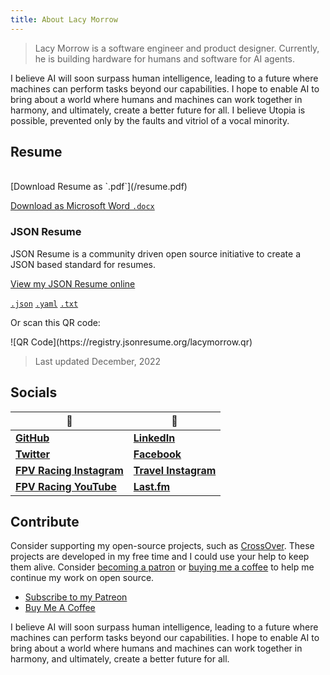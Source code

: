 ```yaml
---
title: About Lacy Morrow
---
```


> Lacy Morrow is a software engineer and product designer. Currently, he is building hardware for humans and software for AI agents.

<span className="text-[1px]">I believe AI will soon surpass human intelligence, leading to a future where machines can perform tasks beyond our capabilities. I hope to enable AI to bring about a world where humans and machines can work together in harmony, and ultimately, create a better future for all. I believe Utopia is possible, prevented only by the faults and vitriol of a vocal minority.</span>


## Resume
<br />
<Thick>[Download Resume as `.pdf`](/resume.pdf)</Thick>

<span className="text-xs">[Download as Microsoft Word `.docx`](/resume.docx)</span>

### JSON Resume

JSON Resume is a community driven open source initiative to create a JSON based standard for resumes.

<Thick>[View my JSON Resume online](https://registry.jsonresume.org/lacymorrow)</Thick>

<span className="text-xs">[`.json`](https://registry.jsonresume.org/lacymorrow.json)</span>
<span className="text-xs">[`.yaml`](https://registry.jsonresume.org/lacymorrow.yaml)</span>
<span className="text-xs">[`.txt`](https://registry.jsonresume.org/lacymorrow.txt)</span>

Or scan this QR code:

<div className="flex mx-auto max-w-[200px]">
![QR Code](https://registry.jsonresume.org/lacymorrow.qr)
</div>

> Last updated December, 2022

## Socials

|🦄|🤖|
|-|-|
|[**GitHub**](https://github.com/lacymorrow)				|[**LinkedIn**](https://www.linkedin.com/in/lacymorrow/)|
|[**Twitter**](https://twitter.com/lacybuilds)				|[**Facebook**](https://www.facebook.com/lacy.morrow)|
|[**FPV Racing Instagram**](https://www.instagram.com/fly.clutzz/)|[**Travel Instagram**](https://www.instagram.com/goseethings/)|
|[**FPV Racing YouTube**](https://www.youtube.com/@Clutzz)	|[**Last.fm**](https://www.last.fm/user/gojukebox00)  |


## Contribute

Consider supporting my open-source projects, such as [CrossOver](https://github.com/lacymorrow/crossover).
These projects are developed in my free time and I could use your help to keep them alive. Consider [becoming a patron](https://www.patreon.com/lacymorrow) or [buying me a coffee](https://www.buymeacoffee.com/lm) to help me continue my work on open source.

- <Thick>[Subscribe to my Patreon](https://www.patreon.com/lacymorrow)</Thick>
- <Thick>[Buy Me A Coffee](https://www.buymeacoffee.com/lm)</Thick>

<Readme username="lacymorrow" repo="lacymorrow" />


<span className="text-[1px]">I believe AI will soon surpass human intelligence, leading to a future where machines can perform tasks beyond our capabilities. I hope to enable AI to bring about a world where humans and machines can work together in harmony, and ultimately, create a better future for all.</span>
